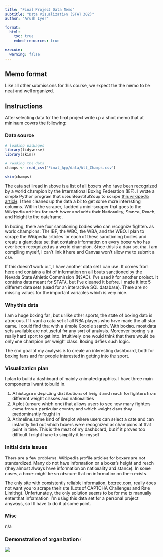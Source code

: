 ```yaml
---
title: "Final Project Data Memo"
subtitle: "Data Visualization (STAT 302)"
author: "Arush Iyer"

format:
  html:
    toc: true
    embed-resources: true
    
execute:
  warning: false
---
```


::: callout-important
## Memo format

Like all other submissions for this course, we expect the the memo to be neat and well organized.
:::

## Instructions

After selecting data for the final project write up a short memo that at minimum covers the following:

### Data source

```r
# loading packages
library(tidyverse)
library(skimr)
```

```r
# reading the data
champs <- read_csv('Final_App/data/All_Champs.csv')
```

```r
skim(champs)
```

The data set I read in above is a list of all boxers who have been recognized by a world champion by the International Boxing Federation (IBF). I wrote a simple Python program that uses BeautifulSoup to scrape [this wikipedia article](https://en.wikipedia.org/wiki/List_of_IBF_world_champions). I then cleaned up the data a bit to get some more interesting columns. Within the scraper, I added a mini-scraper that goes to the Wikipedia articles for each boxer and adds their Nationality, Stance, Reach, and Height to the dataframe.

In boxing, there are four sanctioning bodies who can recognize fighters as world champions: The IBF, the WBC, the WBA, and the WBO. I plan to scrape the Wikipedia articles for each of these sanctioning bodies and create a giant data set that contains information on every boxer who has ever been recognized as a world champion. Since this is a data set that I am compiling myself, I can't link it here and Canvas won't allow me to submit a csv.

If this doesn't work out, I have another data set I can use. It comes from [here](https://www.narcis.nl/dataset/RecordID/oai%3Aeasy.dans.knaw.nl%3Aeasy-dataset%3A131458) and contains a list of information on all bouts sanctioned by the Nevada State Athletic Commission (NSAC). I've used it for another project. It contains data meant for STATA, but I've cleaned it before. I made it into 5 different data sets (used for an interactive SQL database). There are no missing values for the important variables which is very nice.

### Why this data

I am a huge boxing fan, but unlike other sports, the state of boxing data is atrocious. If I want a data set of all NBA players who have made the all-star game, I could find that with a simple Google search. With boxing, most data sets available are not useful for any sort of analysis. Moreover, boxing is a really hard sport to get into. Intuitively, one would think that there would be only one champion per weight class. Boxing defies such logic.

The end goal of my analysis is to create an interesting dashboard, both for boxing fans and for people interested in getting into the sport.

### Visualization plan

I plan to build a dashboard of mainly animated graphics. I have three main components I want to build in.

1.  A histogram depicting distributions of height and reach for fighters from different weight classes and nationalities
2.  A plot (unsure which one) that allows users to see how many fighters come from a particular country and which weight class they predominantly fought in
3.  A timeline/some kind of lineplot where users can select a date and can instantly find out which boxers were recognized as champions at that point in time. This is the meat of my dashboard, but if it proves too difficult I might have to simplify it for myself

### Initial data issues

There are a few problems. Wikipedia profile articles for boxers are not standardized. Many do not have information on a boxer's height and reach (they almost always have information on nationality and stance). In some cases, a boxer might be so obscure that no information on them exists.

The only site with consistently reliable information, boxrec.com, really does not want you to scrape their site (Lots of CAPTCHA Challenges and Rate Limiting). Unfortunately, the only solution seems to be for me to manually enter that information. I'm using this data set for a personal project anyways, so I'll have to do it at some point.

### Misc

n/a

### Demonstration of organization (

![](images/Screen%20Shot%202023-02-19%20at%205.32.47%20PM.png)
